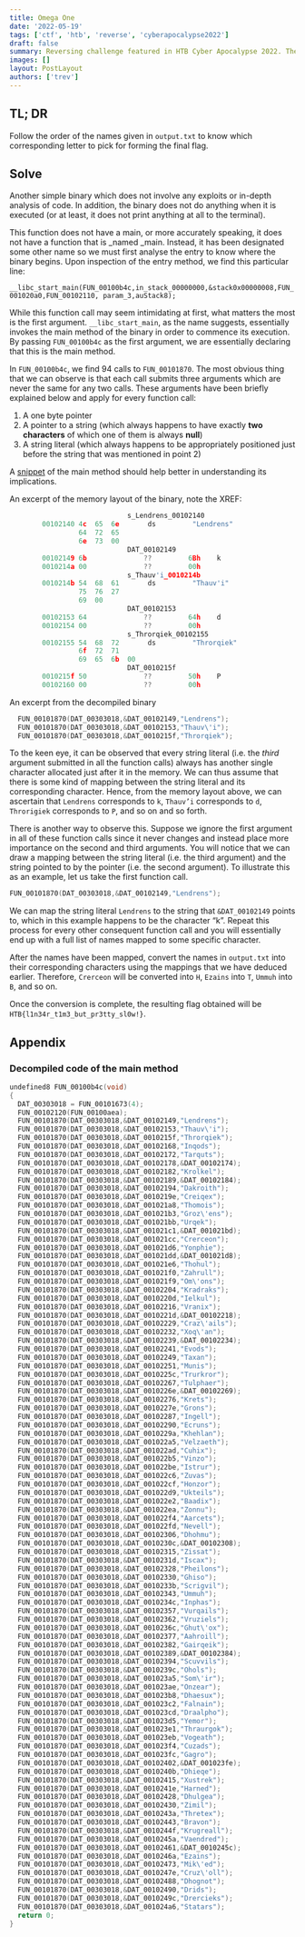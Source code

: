 ```yaml
---
title: Omega One
date: '2022-05-19'
tags: ['ctf', 'htb', 'reverse', 'cyberapocalypse2022']
draft: false
summary: Reversing challenge featured in HTB Cyber Apocalypse 2022. The interface is impossibly large. Can you unravel the storage system?
images: []
layout: PostLayout
authors: ['trev']
---
```


## TL; DR

Follow the order of the names given in `output.txt` to know which corresponding letter to pick for forming the final flag.

## Solve

Another simple binary which does not involve any exploits or in-depth analysis of code. In addition, the binary does not do anything when it is executed (or at least, it does not print anything at all to the terminal).

This function does not have a main, or more accurately speaking, it does not have a function that is \_named \_main. Instead, it has been designated some other name so we must first analyse the entry to know where the binary begins. Upon inspection of the entry method, we find this particular line:

`__libc_start_main(FUN_00100b4c,in_stack_00000000,&stack0x00000008,FUN_001020a0,FUN_00102110, param_3,auStack8);`

While this function call may seem intimidating at first, what matters the most is the first argument. `__libc_start_main`, as the name suggests, essentially invokes the main method of the binary in order to commence its execution. By passing `FUN_00100b4c` as the first argument, we are essentially declaring that this is the main method.

In `FUN_00100b4c`, we find 94 calls to `FUN_00101870`. The most obvious thing that we can observe is that each call submits three arguments which are never the same for any two calls. These arguments have been briefly explained below and apply for every function call:

1.  A one byte pointer
2.  A pointer to a string (which always happens to have exactly **two characters** of which one of them is always **null**)
3.  A string literal (which always happens to be appropriately positioned just before the string that was mentioned in point 2)

A [snippet](#decompiled-code-of-the-main-method) of the main method should help better in understanding its implications.

An excerpt of the memory layout of the binary, note the XREF:

```c
                             s_Lendrens_00102140                             XREF[1]:     FUN_00100b4c:00100b74 (*)
        00102140 4c  65  6e       ds         "Lendrens"
                 64  72  65
                 6e  73  00
                             DAT_00102149                                    XREF[1]:     FUN_00100b4c:00100b7b (*)
        00102149 6b              ??         6Bh    k
        0010214a 00              ??         00h
                             s_Thauv'i_0010214b                              XREF[1]:     FUN_00100b4c:00100b91 (*)
        0010214b 54  68  61       ds         "Thauv'i"
                 75  76  27
                 69  00
                             DAT_00102153                                    XREF[1]:     FUN_00100b4c:00100b98 (*)
        00102153 64              ??         64h    d
        00102154 00              ??         00h
                             s_Throrqiek_00102155                            XREF[1]:     FUN_00100b4c:00100bae (*)
        00102155 54  68  72       ds         "Throrqiek"
                 6f  72  71
                 69  65  6b  00
                             DAT_0010215f                                    XREF[1]:     FUN_00100b4c:00100bb5 (*)
        0010215f 50              ??         50h    P
        00102160 00              ??         00h
```

An excerpt from the decompiled binary

```c
  FUN_00101870(DAT_00303018,&DAT_00102149,"Lendrens");
  FUN_00101870(DAT_00303018,&DAT_00102153,"Thauv\'i");
  FUN_00101870(DAT_00303018,&DAT_0010215f,"Throrqiek");
```

To the keen eye, it can be observed that every string literal (i.e. the _third_ argument submitted in all the function calls) always has another single character allocated just after it in the memory. We can thus assume that there is some kind of mapping between the string literal and its corresponding character. Hence, from the memory layout above, we can ascertain that `Lendrens` corresponds to `k`, `Thauv’i` corresponds to `d`, `Throrigiek` corresponds to `P`, and so on and so forth.

There is another way to observe this. Suppose we ignore the first argument in all of these function calls since it never changes and instead place more importance on the second and third arguments. You will notice that we can draw a mapping between the string literal (i.e. the third argument) and the string pointed to by the pointer (i.e. the second argument). To illustrate this as an example, let us take the first function call.

```c
FUN_00101870(DAT_00303018,&DAT_00102149,"Lendrens");
```

We can map the string literal `Lendrens` to the string that `&DAT_00102149` points to, which in this example happens to be the character “k”. Repeat this process for every other consequent function call and you will essentially end up with a full list of names mapped to some specific character.

After the names have been mapped, convert the names in `output.txt` into their corresponding characters using the mappings that we have deduced earlier. Therefore, `Crerceon` will be converted into `H`, `Ezains` into `T`, `Ummuh` into `B`, and so on.

Once the conversion is complete, the resulting flag obtained will be `HTB{l1n34r_t1m3_but_pr3tty_sl0w!}`.

## Appendix

### Decompiled code of the main method

```c
undefined8 FUN_00100b4c(void)
{
  DAT_00303018 = FUN_00101673(4);
  FUN_00102120(FUN_00100aea);
  FUN_00101870(DAT_00303018,&DAT_00102149,"Lendrens");
  FUN_00101870(DAT_00303018,&DAT_00102153,"Thauv\'i");
  FUN_00101870(DAT_00303018,&DAT_0010215f,"Throrqiek");
  FUN_00101870(DAT_00303018,&DAT_00102168,"Inqods");
  FUN_00101870(DAT_00303018,&DAT_00102172,"Tarquts");
  FUN_00101870(DAT_00303018,&DAT_00102178,&DAT_00102174);
  FUN_00101870(DAT_00303018,&DAT_00102182,"Krolkel");
  FUN_00101870(DAT_00303018,&DAT_00102189,&DAT_00102184);
  FUN_00101870(DAT_00303018,&DAT_00102194,"Dakroith");
  FUN_00101870(DAT_00303018,&DAT_0010219e,"Creiqex");
  FUN_00101870(DAT_00303018,&DAT_001021a8,"Thomois");
  FUN_00101870(DAT_00303018,&DAT_001021b3,"Groz\'ens");
  FUN_00101870(DAT_00303018,&DAT_001021bb,"Urqek");
  FUN_00101870(DAT_00303018,&DAT_001021c1,&DAT_001021bd);
  FUN_00101870(DAT_00303018,&DAT_001021cc,"Crerceon");
  FUN_00101870(DAT_00303018,&DAT_001021d6,"Yonphie");
  FUN_00101870(DAT_00303018,&DAT_001021dd,&DAT_001021d8);
  FUN_00101870(DAT_00303018,&DAT_001021e6,"Thohul");
  FUN_00101870(DAT_00303018,&DAT_001021f0,"Zahrull");
  FUN_00101870(DAT_00303018,&DAT_001021f9,"Om\'ons");
  FUN_00101870(DAT_00303018,&DAT_00102204,"Kradraks");
  FUN_00101870(DAT_00303018,&DAT_0010220d,"Ielkul");
  FUN_00101870(DAT_00303018,&DAT_00102216,"Vranix");
  FUN_00101870(DAT_00303018,&DAT_0010221d,&DAT_00102218);
  FUN_00101870(DAT_00303018,&DAT_00102229,"Craz\'ails");
  FUN_00101870(DAT_00303018,&DAT_00102232,"Xoq\'an");
  FUN_00101870(DAT_00303018,&DAT_00102239,&DAT_00102234);
  FUN_00101870(DAT_00303018,&DAT_00102241,"Evods");
  FUN_00101870(DAT_00303018,&DAT_00102249,"Taxan");
  FUN_00101870(DAT_00303018,&DAT_00102251,"Munis");
  FUN_00101870(DAT_00303018,&DAT_0010225c,"Trurkror");
  FUN_00101870(DAT_00303018,&DAT_00102267,"Tulphaer");
  FUN_00101870(DAT_00303018,&DAT_0010226e,&DAT_00102269);
  FUN_00101870(DAT_00303018,&DAT_00102276,"Krets");
  FUN_00101870(DAT_00303018,&DAT_0010227e,"Grons");
  FUN_00101870(DAT_00303018,&DAT_00102287,"Ingell");
  FUN_00101870(DAT_00303018,&DAT_00102290,"Ecruns");
  FUN_00101870(DAT_00303018,&DAT_0010229a,"Khehlan");
  FUN_00101870(DAT_00303018,&DAT_001022a5,"Velzaeth");
  FUN_00101870(DAT_00303018,&DAT_001022ad,"Cuhix");
  FUN_00101870(DAT_00303018,&DAT_001022b5,"Vinzo");
  FUN_00101870(DAT_00303018,&DAT_001022be,"Istrur");
  FUN_00101870(DAT_00303018,&DAT_001022c6,"Zuvas");
  FUN_00101870(DAT_00303018,&DAT_001022cf,"Honzor");
  FUN_00101870(DAT_00303018,&DAT_001022d9,"Ukteils");
  FUN_00101870(DAT_00303018,&DAT_001022e2,"Baadix");
  FUN_00101870(DAT_00303018,&DAT_001022ea,"Zonnu");
  FUN_00101870(DAT_00303018,&DAT_001022f4,"Aarcets");
  FUN_00101870(DAT_00303018,&DAT_001022fd,"Nevell");
  FUN_00101870(DAT_00303018,&DAT_00102306,"Dhohmu");
  FUN_00101870(DAT_00303018,&DAT_0010230c,&DAT_00102308);
  FUN_00101870(DAT_00303018,&DAT_00102315,"Zissat");
  FUN_00101870(DAT_00303018,&DAT_0010231d,"Iscax");
  FUN_00101870(DAT_00303018,&DAT_00102328,"Pheilons");
  FUN_00101870(DAT_00303018,&DAT_00102330,"Ghiso");
  FUN_00101870(DAT_00303018,&DAT_0010233b,"Scrigvil");
  FUN_00101870(DAT_00303018,&DAT_00102343,"Ummuh");
  FUN_00101870(DAT_00303018,&DAT_0010234c,"Inphas");
  FUN_00101870(DAT_00303018,&DAT_00102357,"Vurqails");
  FUN_00101870(DAT_00303018,&DAT_00102362,"Vruziels");
  FUN_00101870(DAT_00303018,&DAT_0010236c,"Ghut\'ox");
  FUN_00101870(DAT_00303018,&DAT_00102377,"Aahroill");
  FUN_00101870(DAT_00303018,&DAT_00102382,"Gairqeik");
  FUN_00101870(DAT_00303018,&DAT_00102389,&DAT_00102384);
  FUN_00101870(DAT_00303018,&DAT_00102394,"Scuvvils");
  FUN_00101870(DAT_00303018,&DAT_0010239c,"Ohols");
  FUN_00101870(DAT_00303018,&DAT_001023a5,"Som\'ir");
  FUN_00101870(DAT_00303018,&DAT_001023ae,"Onzear");
  FUN_00101870(DAT_00303018,&DAT_001023b8,"Dhaesux");
  FUN_00101870(DAT_00303018,&DAT_001023c2,"Falnain");
  FUN_00101870(DAT_00303018,&DAT_001023cd,"Draalpho");
  FUN_00101870(DAT_00303018,&DAT_001023d5,"Yemor");
  FUN_00101870(DAT_00303018,&DAT_001023e1,"Thraurgok");
  FUN_00101870(DAT_00303018,&DAT_001023eb,"Vogeath");
  FUN_00101870(DAT_00303018,&DAT_001023f4,"Cuzads");
  FUN_00101870(DAT_00303018,&DAT_001023fc,"Gagro");
  FUN_00101870(DAT_00303018,&DAT_00102402,&DAT_001023fe);
  FUN_00101870(DAT_00303018,&DAT_0010240b,"Dhieqe");
  FUN_00101870(DAT_00303018,&DAT_00102415,"Xustrek");
  FUN_00101870(DAT_00303018,&DAT_0010241e,"Harned");
  FUN_00101870(DAT_00303018,&DAT_00102428,"Dhulgea");
  FUN_00101870(DAT_00303018,&DAT_00102430,"Zimil");
  FUN_00101870(DAT_00303018,&DAT_0010243a,"Thretex");
  FUN_00101870(DAT_00303018,&DAT_00102443,"Bravon");
  FUN_00101870(DAT_00303018,&DAT_0010244f,"Krugreall");
  FUN_00101870(DAT_00303018,&DAT_0010245a,"Vaendred");
  FUN_00101870(DAT_00303018,&DAT_00102461,&DAT_0010245c);
  FUN_00101870(DAT_00303018,&DAT_0010246a,"Ezains");
  FUN_00101870(DAT_00303018,&DAT_00102473,"Mik\'ed");
  FUN_00101870(DAT_00303018,&DAT_0010247e,"Cruz\'oll");
  FUN_00101870(DAT_00303018,&DAT_00102488,"Dhognot");
  FUN_00101870(DAT_00303018,&DAT_00102490,"Drids");
  FUN_00101870(DAT_00303018,&DAT_0010249c,"Drercieks");
  FUN_00101870(DAT_00303018,&DAT_001024a6,"Statars");
  return 0;
}
```
